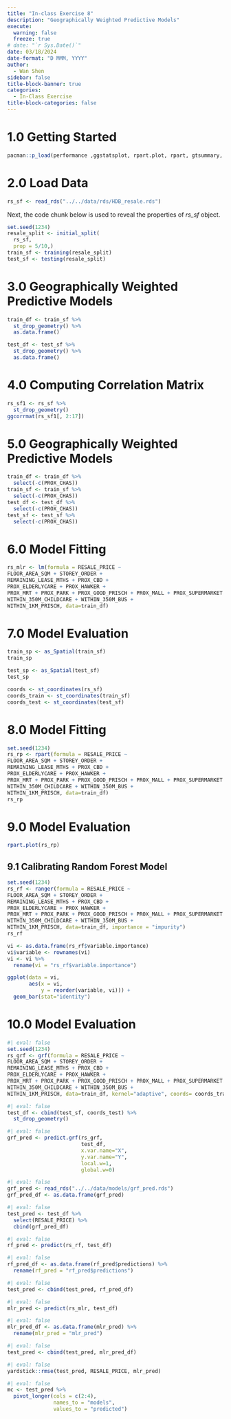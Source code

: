 ```yaml
---
title: "In-class Exercise 8"
description: "Geographically Weighted Predictive Models"
execute: 
  warning: false
  freeze: true
# date: "`r Sys.Date()`"
date: 03/18/2024
date-format: "D MMM, YYYY" 
author: 
  - Wan Shen
sidebar: false
title-block-banner: true
categories:
  - In-Class Exercise
title-block-categories: false
---
```


# 1.0 Getting Started

```r
pacman::p_load(performance ,ggstatsplot, rpart.plot, rpart, gtsummary, tidyverse, tidymodels, SpatialML, GWmodel, sf, spdep, tmap)
```

# 2.0 Load Data

```r
rs_sf <- read_rds("../../data/rds/HDB_resale.rds")
```

Next, the code chunk below is used to reveal the properties of *rs_sf* object.

```r
set.seed(1234)
resale_split <- initial_split(
  rs_sf,
  prop = 5/10,)
train_sf <- training(resale_split)
test_sf <- testing(resale_split)

```

# 3.0 Geographically Weighted Predictive Models

```r
train_df <- train_sf %>%
  st_drop_geometry() %>%
  as.data.frame()

test_df <- test_sf %>%
  st_drop_geometry() %>%
  as.data.frame()
```

# 4.0 Computing Correlation Matrix

```r
rs_sf1 <- rs_sf %>%
  st_drop_geometry()
ggcorrmat(rs_sf1[, 2:17])
```

# 5.0 Geographically Weighted Predictive Models

```r
train_df <- train_df %>%
  select(-c(PROX_CHAS))
train_sf <- train_sf %>%
  select(-c(PROX_CHAS))
test_df <- test_df %>%
  select(-c(PROX_CHAS))
test_sf <- test_sf %>%
  select(-c(PROX_CHAS))
```

# 6.0 Model Fitting

```r
rs_mlr <- lm(formula = RESALE_PRICE ~
FLOOR_AREA_SQM + STOREY_ORDER +
REMAINING_LEASE_MTHS + PROX_CBD +
PROX_ELDERLYCARE + PROX_HAWKER +
PROX_MRT + PROX_PARK + PROX_GOOD_PRISCH + PROX_MALL + PROX_SUPERMARKET + WITHIN_350M_KINDERGARTEN +
WITHIN_350M_CHILDCARE + WITHIN_350M_BUS +
WITHIN_1KM_PRISCH, data=train_df)
```

# 7.0 Model Evaluation

```r
train_sp <- as_Spatial(train_sf)
train_sp
```

```r
test_sp <- as_Spatial(test_sf)
test_sp
```

```r
coords <- st_coordinates(rs_sf)
coords_train <- st_coordinates(train_sf)
coords_test <- st_coordinates(test_sf)
```

# 8.0 Model Fitting

```r
set.seed(1234)
rs_rp <- rpart(formula = RESALE_PRICE ~
FLOOR_AREA_SQM + STOREY_ORDER +
REMAINING_LEASE_MTHS + PROX_CBD +
PROX_ELDERLYCARE + PROX_HAWKER +
PROX_MRT + PROX_PARK + PROX_GOOD_PRISCH + PROX_MALL + PROX_SUPERMARKET + WITHIN_350M_KINDERGARTEN +
WITHIN_350M_CHILDCARE + WITHIN_350M_BUS +
WITHIN_1KM_PRISCH, data=train_df)
rs_rp
```

# 9.0 Model Evaluation

```r
rpart.plot(rs_rp)
```

## 9.1 Calibrating Random Forest Model

```r
set.seed(1234)
rs_rf <- ranger(formula = RESALE_PRICE ~
FLOOR_AREA_SQM + STOREY_ORDER +
REMAINING_LEASE_MTHS + PROX_CBD +
PROX_ELDERLYCARE + PROX_HAWKER +
PROX_MRT + PROX_PARK + PROX_GOOD_PRISCH + PROX_MALL + PROX_SUPERMARKET + WITHIN_350M_KINDERGARTEN +
WITHIN_350M_CHILDCARE + WITHIN_350M_BUS +
WITHIN_1KM_PRISCH, data=train_df, importance = "impurity")
rs_rf
```

```r
vi <- as.data.frame(rs_rf$variable.importance)
vi$variable <- rownames(vi)
vi <- vi %>%
  rename(vi = "rs_rf$variable.importance")
```

```r
ggplot(data = vi,
       aes(x = vi,
           y = reorder(variable, vi))) +
  geom_bar(stat="identity")
```

# 10.0 Model Evaluation

```r
#| eval: false
set.seed(1234)
rs_grf <- grf(formula = RESALE_PRICE ~
FLOOR_AREA_SQM + STOREY_ORDER +
REMAINING_LEASE_MTHS + PROX_CBD +
PROX_ELDERLYCARE + PROX_HAWKER +
PROX_MRT + PROX_PARK + PROX_GOOD_PRISCH + PROX_MALL + PROX_SUPERMARKET + WITHIN_350M_KINDERGARTEN +
WITHIN_350M_CHILDCARE + WITHIN_350M_BUS +
WITHIN_1KM_PRISCH, data=train_df, kernel="adaptive", coords= coords_train, bw.min = 25, bw.max = 60, step = 1, nthreads = 16, forest = FALSE, weighted = TRUE)
```

```r
#| eval: false
test_df <- cbind(test_sf, coords_test) %>%
  st_drop_geometry()
```

```r
#| eval: false
grf_pred <- predict.grf(rs_grf,
                        test_df,
                        x.var.name="X",
                        y.var.name="Y",
                        local.w=1,
                        global.w=0)
```

```r
#| eval: false
grf_pred <- read_rds("../../data/models/grf_pred.rds")
grf_pred_df <- as.data.frame(grf_pred)
```

```r
#| eval: false
test_pred <- test_df %>%
  select(RESALE_PRICE) %>%
  cbind(grf_pred_df)
```

```r
#| eval: false
rf_pred <- predict(rs_rf, test_df)
```

```r
#| eval: false
rf_pred_df <- as.data.frame(rf_pred$predictions) %>%
  rename(rf_pred = "rf_pred$predictions")
```

```r
#| eval: false
test_pred <- cbind(test_pred, rf_pred_df)
```

```r
#| eval: false
mlr_pred <- predict(rs_mlr, test_df)
```

```r
#| eval: false
mlr_pred_df <- as.data.frame(mlr_pred) %>%
  rename(mlr_pred = "mlr_pred")
```

```r
#| eval: false
test_pred <- cbind(test_pred, mlr_pred_df)
```

```r
#| eval: false
yardstick::rmse(test_pred, RESALE_PRICE, mlr_pred)
```

```r
#| eval: false
mc <- test_pred %>%
  pivot_longer(cols = c(2:4), 
               names_to = "models",
               values_to = "predicted")
```

